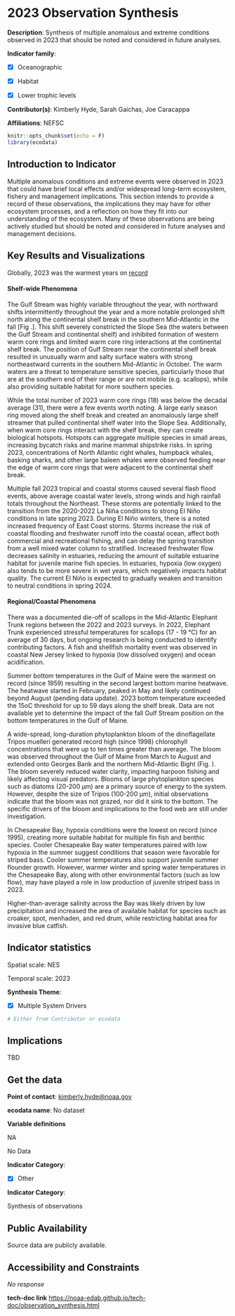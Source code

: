 # 2023 Observation Synthesis

**Description**: Synthesis of multiple anomalous and extreme conditions observed in 2023 that should be noted and considered in future analyses.

**Indicator family**: 

- [X] Oceanographic
- [X] Habitat
- [X] Lower trophic levels


**Contributor(s)**: Kimberly Hyde, Sarah Gaichas, Joe Caracappa

**Affiliations**: NEFSC

```{r echo=FALSE}
knitr::opts_chunk$set(echo = F)
library(ecodata)
```
## Introduction to Indicator
Multiple anomalous conditions and extreme events were observed in 2023 that could have brief local effects and/or widespread long-term ecosystem, fishery and management implications. This section intends to provide a record of these observations, the implications they may have for other ecosystem processes, and a reflection on how they fit into our understanding of the ecosystem. Many of these observations are being actively studied but should be noted and considered in future analyses and management decisions.

## Key Results and Visualizations
Globally, 2023 was the warmest years on [record](https://www.climate.gov/news-features/understanding-climate/climate-change-global-temperature)

#### Shelf-wide Phenomena

The Gulf Stream was highly variable throughout the year, with northward shifts intermittently throughout the year and a more notable prolonged shift north along the continental shelf break in the southern Mid-Atlantic in the fall [Fig .]. This shift severely constricted the Slope Sea (the waters between the Gulf Stream and continental shelf) and inhibited formation of western warm core rings and limited warm core ring interactions at the continental shelf break. The position of Gulf Stream near the continental shelf break resulted in unusually warm and salty surface waters with strong northeastward currents in the southern Mid-Atlantic in October. The warm waters are a threat to temperature sensitive species, particularly those that are at the southern end of their range or are not mobile (e.g. scallops), while also providing suitable habitat for more southern species. 
While the total number of 2023 warm core rings (18) was below the decadal average (31), there were a few events worth noting. A large early season ring moved along the shelf break and created an anomalously large shelf streamer that pulled continental shelf water into the Slope Sea. Additionally, when warm core rings interact with the shelf break, they can create biological hotspots. Hotspots can aggregate multiple species in small areas, increasing bycatch risks and marine mammal shipstrike risks. In spring 2023, concentrations of North Atlantic right whales, humpback whales, basking sharks, and other large baleen whales were observed feeding near the edge of warm core rings that were adjacent to the continental shelf break. 
Multiple fall 2023 tropical and coastal storms caused several flash flood events, above average coastal water levels, strong winds and high rainfall totals throughout the Northeast. These storms are potentially linked to the transition from the 2020-2022 La Niña conditions to strong El Niño conditions in late spring 2023. During El Niño winters, there is a noted increased frequency of East Coast storms. Storms increase the risk of coastal flooding and freshwater runoff into the coastal ocean, affect both commercial and recreational fishing, and can delay the spring transition from a well mixed water column to stratified. Increased freshwater flow decreases salinity in estuaries, reducing the amount of suitable estuarine habitat for juvenile marine fish species.  In estuaries, hypoxia (low oxygen) also tends to be more severe in wet years, which negatively impacts habitat quality. The current El Niño is expected to gradually weaken and transition to neutral conditions in spring 2024. 

#### Regional/Coastal Phenomena

There was a documented die-off of scallops in the Mid-Atlantic Elephant Trunk regions between the 2022 and 2023 surveys. In 2022, Elephant Trunk experienced stressful temperatures for scallops (17 - 19 ℃) for an average of 30 days, but ongoing research is being conducted to identify contributing factors. A  fish and shellfish mortality event was observed in coastal New Jersey linked to hypoxia (low dissolved oxygen) and ocean acidification.
Summer bottom temperatures in the Gulf of Maine were the warmest on record (since 1959) resulting in the second largest bottom marine heatwave. The heatwave started in February, peaked in May and likely continued beyond August (pending data update). 2023 bottom temperature exceeded the 15oC threshold for up to 59 days along the shelf break. Data are not available yet to determine the impact of the fall Gulf Stream position on the bottom temperatures in the Gulf of Maine. 
A wide-spread, long-duration phytoplankton bloom of the dinoflagellate Tripos muelleri generated record high (since 1998) chlorophyll concentrations that were up to ten times greater than average.  The bloom was observed throughout the Gulf of Maine from March to August and extended onto Georges Bank and the northern Mid-Atlantic Bight (Fig. ). The bloom severely reduced water clarity, impacting harpoon fishing and likely affecting visual predators. Blooms of large phytoplankton species such as diatoms (20-200 µm) are a primary source of energy to the system. However, despite the size of Tripos (100-200 µm), initial observations indicate that the bloom was not grazed, nor did it sink to the bottom. The specific drivers of the bloom and implications to the food web are still under investigation. 

In Chesapeake Bay, hypoxia conditions were the lowest on record (since 1995), creating more suitable habitat for multiple fin fish and benthic species. Cooler Chesapeake Bay water temperatures paired with low hypoxia in the summer suggest conditions that season were favorable for striped bass. Cooler summer temperatures also support juvenile summer flounder growth.  However, warmer winter and spring water temperatures in the Chesapeake Bay, along with other environmental factors (such as low flow), may have played a role in low production of juvenile striped bass in 2023.
Higher-than-average salinity across the Bay was likely driven by low precipitation and increased the area of available habitat for species such as croaker, spot, menhaden, and red drum, while restricting habitat area for invasive blue catfish.


## Indicator statistics 
Spatial scale: NES

Temporal scale: 2023

**Synthesis Theme**:

- [X] Multiple System Drivers


```{r autostats_observation_synthesis}
# Either from Contributor or ecodata
```

## Implications
TBD

## Get the data

**Point of contact**: [kimberly.hyde@noaa.gov](mailto:kimberly.hyde@noaa.gov){.email}

**ecodata name**: No dataset

**Variable definitions**

NA


No Data

**Indicator Category**:

- [X] Other


**Indicator Category**:

Synthesis of observations

## Public Availability

Source data are publicly available.

## Accessibility and Constraints

_No response_

**tech-doc link**
<https://noaa-edab.github.io/tech-doc/observation_synthesis.html>

